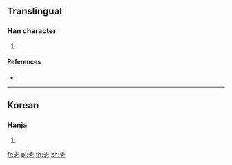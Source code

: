 ==Translingual==

===Han character===
{{Han char|rn=5|rad=乙|as=03|sn=4|four=|canj=GN|ids=⿱土乙}}

# {{defn|Han|sort=乙03}}

====References====
* {{Han ref|kx=0084.071|dkj=|dj=|hdz=|uh=340B|ud=13323|bh=|bd=}}

----

==Korean==

===Hanja===
{{ko-hanja|hangeul=톨|rv=tol|mr=t'ol|y=thol}}

# {{defn|lang=ko|sort=乙03}}

[[fr:㐋]]
[[pl:㐋]]
[[th:㐋]]
[[zh:㐋]]